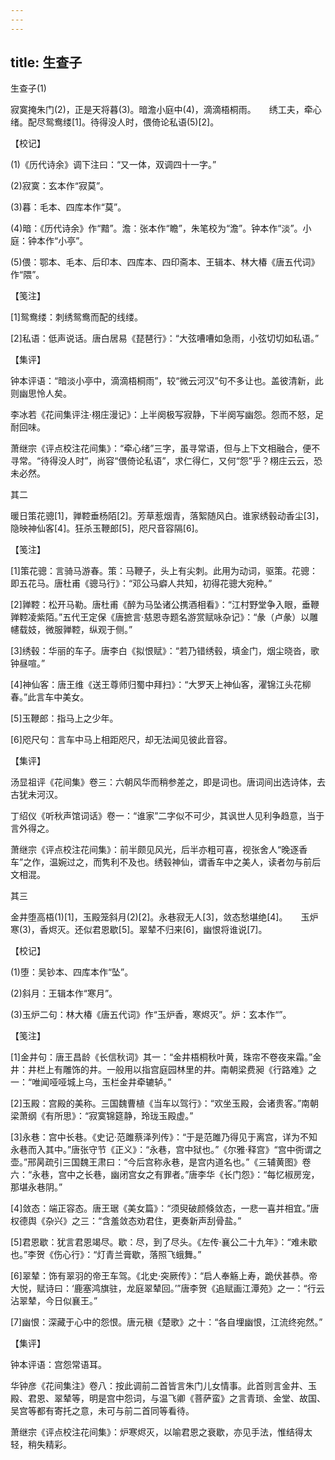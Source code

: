 ```yaml
---
---
---
```

title: 生查子
---



生查子(1)


寂寞掩朱门(2)，正是天将暮(3)。暗澹小庭中(4)，滴滴梧桐雨。　　绣工夫，牵心绪。配尽鸳鸯缕[1]。待得没人时，偎倚论私语(5)[2]。





【校记】


(1)《历代诗余》调下注曰：“又一体，双调四十一字。”

(2)寂寞：玄本作“寂莫”。

(3)暮：毛本、四库本作“莫”。

(4)暗：《历代诗余》作“黯”。澹：张本作“瞻”，朱笔校为“澹”。钟本作“淡”。小庭：钟本作“小亭”。

(5)偎：鄂本、毛本、后印本、四库本、四印斋本、王辑本、林大椿《唐五代词》作“隈”。





【笺注】


[1]鸳鸯缕：刺绣鸳鸯而配的线缕。

[2]私语：低声说话。唐白居易《琵琶行》：“大弦嘈嘈如急雨，小弦切切如私语。”





【集评】


钟本评语：“暗淡小亭中，滴滴梧桐雨”，较“微云河汉”句不多让也。盖彼清新，此则幽思怜人矣。

李冰若《花间集评注·栩庄漫记》：上半阕极写寂静，下半阕写幽怨。怨而不怒，足耐回味。

萧继宗《评点校注花间集》：“牵心绪”三字，虽寻常语，但与上下文相融合，便不寻常。“待得没人时”，尚容“偎倚论私语”，求仁得仁，又何“怨”乎？栩庄云云，恐未必然。





其二


暖日策花骢[1]，亸鞚垂杨陌[2]。芳草惹烟青，落絮随风白。谁家绣毂动香尘[3]，隐映神仙客[4]。狂杀玉鞭郎[5]，咫尺音容隔[6]。





【笺注】


[1]策花骢：言骑马游春。策：马鞭子，头上有尖刺。此用为动词，驱策。花骢：即五花马。唐杜甫《骢马行》：“邓公马癖人共知，初得花骢大宛种。”

[2]亸鞚：松开马勒。唐杜甫《醉为马坠诸公携酒相看》：“江村野堂争入眼，垂鞭亸鞚凌紫陌。”五代王定保《唐摭言·慈恩寺题名游赏赋咏杂记》：“彖（卢彖）以雕幰载妓，微服亸鞚，纵观于侧。”

[3]绣毂：华丽的车子。唐李白《拟恨赋》：“若乃错绣毂，填金门，烟尘晓沓，歌钟昼喧。”

[4]神仙客：唐王维《送王尊师归蜀中拜扫》：“大罗天上神仙客，濯锦江头花柳春。”此言车中美女。

[5]玉鞭郎：指马上之少年。

[6]咫尺句：言车中马上相距咫尺，却无法闻见彼此音容。





【集评】


汤显祖评《花间集》卷三：六朝风华而稍参差之，即是词也。唐词间出选诗体，去古犹未河汉。

丁绍仪《听秋声馆词话》卷一：“谁家”二字似不可少，其讽世人见利争趋意，当于言外得之。

萧继宗《评点校注花间集》：前半颇见风光，后半亦粗可喜，视张舍人“晚逐香车”之作，温婉过之，而隽利不及也。绣毂神仙，谓香车中之美人，读者勿与前后文相混。





其三


金井堕高梧(1)[1]，玉殿笼斜月(2)[2]。永巷寂无人[3]，敛态愁堪绝[4]。　　玉炉寒(3)，香烬灭。还似君恩歇[5]。翠辇不归来[6]，幽恨将谁说[7]。





【校记】


(1)堕：吴钞本、四库本作“坠”。

(2)斜月：王辑本作“寒月”。

(3)玉炉二句：林大椿《唐五代词》作“玉炉香，寒烬灭”。炉：玄本作“”。





【笺注】


[1]金井句：唐王昌龄《长信秋词》其一：“金井梧桐秋叶黄，珠帘不卷夜来霜。”金井：井栏上有雕饰的井。一般用以指宫庭园林里的井。南朝梁费昶《行路难》之一：“唯闻哑哑城上乌，玉栏金井牵辘轳。”

[2]玉殿：宫殿的美称。三国魏曹植《当车以驾行》：“欢坐玉殿，会诸贵客。”南朝梁萧纲《有所思》：“寂寞锦筵静，玲珑玉殿虚。”

[3]永巷：宫中长巷。《史记·范雎蔡泽列传》：“于是范雎乃得见于离宫，详为不知永巷而入其中。”唐张守节《正义》：“永巷，宫中狱也。”《尔雅·释宫》“宫中衖谓之壶。”邢昺疏引三国魏王肃曰：“今后宫称永巷，是宫内道名也。”《三辅黄图》卷六：“永巷，宫中之长巷，幽闭宫女之有罪者。”唐李华《长门怨》：“每忆椒房宠，那堪永巷阴。”

[4]敛态：端正容态。唐王琚《美女篇》：“须臾破颜倏敛态，一悲一喜并相宜。”唐权德舆《杂兴》之三：“含羞敛态劝君住，更奏新声刮骨盐。”

[5]君恩歇：犹言君恩竭尽。歇：尽，到了尽头。《左传·襄公二十九年》：“难未歇也。”李贺《伤心行》：“灯青兰膏歇，落照飞蛾舞。”

[6]翠辇：饰有翠羽的帝王车驾。《北史·突厥传》：“启人奉觞上寿，跪伏甚恭。帝大悦，赋诗曰：‘鹿塞鸿旗驻，龙庭翠辇回。’”唐李贺《追赋画江潭苑》之一：“行云沾翠辇，今日似襄王。”

[7]幽恨：深藏于心中的怨恨。唐元稹《楚歌》之十：“各自埋幽恨，江流终宛然。”





【集评】


钟本评语：宫怨常语耳。

华钟彦《花间集注》卷八：按此调前二首皆言朱门儿女情事。此首则言金井、玉殿、君恩、翠辇等，明是宫中怨词，与温飞卿《菩萨蛮》之言青琐、金堂、故国、吴宫等都有寄托之意，未可与前二首同等看待。

萧继宗《评点校注花间集》：炉寒烬灭，以喻君恩之衰歇，亦见手法，惟结得太轻，稍失精彩。